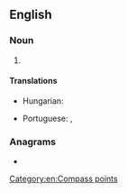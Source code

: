 ==English==

===Noun===
{{en-noun|-}}

# {{abbreviation of|en|south-southwest}}

====Translations====
{{trans-top|abbreviation of south-southwest}}
* Hungarian: {{t|hu|D-DNy}}
{{trans-mid}}
* Portuguese: {{t|pt|SSO}}, {{t|pt|SSW}}
{{trans-bottom}}

===Anagrams===
* {{anagrams|en|a=ssw|S&Ws|SWS|SWs|WSS}}

[[Category:en:Compass points]]